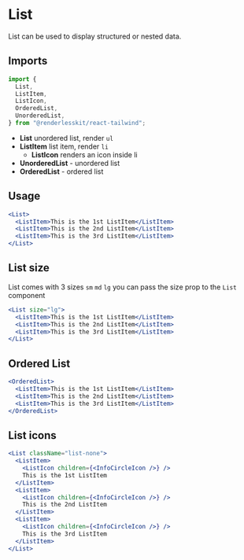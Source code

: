 

# List

List can be used to display structured or nested data.

<ComponentLinks github="list" theme="list" story="primitives-list" />

## Imports

```js
import {
  List,
  ListItem,
  ListIcon,
  OrderedList,
  UnorderedList,
} from "@renderlesskit/react-tailwind";
```

- **List** unordered list, render `ul`
- **ListItem** list item, render `li`
  - **ListIcon** renders an icon inside li
- **UnorderedList** - unordered list
- **OrderedList** - ordered list

## Usage

```jsx live
<List>
  <ListItem>This is the 1st ListItem</ListItem>
  <ListItem>This is the 2nd ListItem</ListItem>
  <ListItem>This is the 3rd ListItem</ListItem>
</List>
```

## List size

List comes with 3 sizes `sm` `md` `lg` you can pass the size prop to the `List`
component

```jsx live
<List size="lg">
  <ListItem>This is the 1st ListItem</ListItem>
  <ListItem>This is the 2nd ListItem</ListItem>
  <ListItem>This is the 3rd ListItem</ListItem>
</List>
```

## Ordered List

```jsx live
<OrderedList>
  <ListItem>This is the 1st ListItem</ListItem>
  <ListItem>This is the 2nd ListItem</ListItem>
  <ListItem>This is the 3rd ListItem</ListItem>
</OrderedList>
```

## List icons

```jsx live
<List className="list-none">
  <ListItem>
    <ListIcon children={<InfoCircleIcon />} />
    This is the 1st ListItem
  </ListItem>
  <ListItem>
    <ListIcon children={<InfoCircleIcon />} />
    This is the 2nd ListItem
  </ListItem>
  <ListItem>
    <ListIcon children={<InfoCircleIcon />} />
    This is the 3rd ListItem
  </ListItem>
</List>
```
